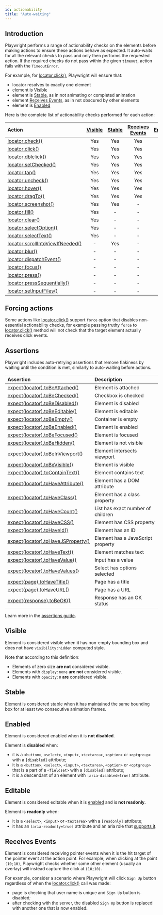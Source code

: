 ```yaml
---
id: actionability
title: "Auto-waiting"
---
```


## Introduction

Playwright performs a range of actionability checks on the elements before making actions to ensure these actions behave as expected. It auto-waits for all the relevant checks to pass and only then performs the requested action. If the required checks do not pass within the given `timeout`, action fails with the `TimeoutError`.

For example, for [locator.click()](/api/class-locator.mdx#locator-click), Playwright will ensure that:
- locator resolves to exactly one element
- element is [Visible]
- element is [Stable], as in not animating or completed animation
- element [Receives Events], as in not obscured by other elements
- element is [Enabled]

Here is the complete list of actionability checks performed for each action:

| Action | [Visible] | [Stable] | [Receives Events] | [Enabled] | [Editable] |
| :- | :-: | :-: | :-: | :-: | :-: |
| [locator.check()](/api/class-locator.mdx#locator-check) | Yes | Yes | Yes | Yes | - |
| [locator.click()](/api/class-locator.mdx#locator-click) | Yes | Yes | Yes | Yes | - |
| [locator.dblclick()](/api/class-locator.mdx#locator-dblclick) | Yes | Yes | Yes | Yes | - |
| [locator.setChecked()](/api/class-locator.mdx#locator-set-checked) | Yes | Yes | Yes | Yes | - |
| [locator.tap()](/api/class-locator.mdx#locator-tap) | Yes | Yes | Yes | Yes | - |
| [locator.uncheck()](/api/class-locator.mdx#locator-uncheck) | Yes | Yes | Yes | Yes | - |
| [locator.hover()](/api/class-locator.mdx#locator-hover) | Yes | Yes | Yes | - | - |
| [locator.dragTo()](/api/class-locator.mdx#locator-drag-to) | Yes | Yes | Yes | - | - |
| [locator.screenshot()](/api/class-locator.mdx#locator-screenshot) | Yes | Yes | - | - | - |
| [locator.fill()](/api/class-locator.mdx#locator-fill) | Yes | - | - | Yes | Yes |
| [locator.clear()](/api/class-locator.mdx#locator-clear) | Yes | - | - | Yes | Yes |
| [locator.selectOption()](/api/class-locator.mdx#locator-select-option) | Yes | - | - | Yes | - |
| [locator.selectText()](/api/class-locator.mdx#locator-select-text) | Yes | - | - | - | - |
| [locator.scrollIntoViewIfNeeded()](/api/class-locator.mdx#locator-scroll-into-view-if-needed) | - | Yes | - | - | - |
| [locator.blur()](/api/class-locator.mdx#locator-blur) | - | - | - | - | - |
| [locator.dispatchEvent()](/api/class-locator.mdx#locator-dispatch-event) | - | - | - | - | - |
| [locator.focus()](/api/class-locator.mdx#locator-focus) | - | - | - | - | - |
| [locator.press()](/api/class-locator.mdx#locator-press) | - | - | - | - | - |
| [locator.pressSequentially()](/api/class-locator.mdx#locator-press-sequentially) | - | - | - | - | - |
| [locator.setInputFiles()](/api/class-locator.mdx#locator-set-input-files) | - | - | - | - | - |

## Forcing actions

Some actions like [locator.click()](/api/class-locator.mdx#locator-click) support `force` option that disables non-essential actionability checks, for example passing truthy `force` to [locator.click()](/api/class-locator.mdx#locator-click) method will not check that the target element actually receives click events.

## Assertions

Playwright includes auto-retrying assertions that remove flakiness by waiting until the condition is met, similarly to auto-waiting before actions.

| Assertion | Description |
| :- | :- |
| [expect(locator).toBeAttached()](/api/class-locatorassertions.mdx#locator-assertions-to-be-attached) | Element is attached |
| [expect(locator).toBeChecked()](/api/class-locatorassertions.mdx#locator-assertions-to-be-checked) | Checkbox is checked |
| [expect(locator).toBeDisabled()](/api/class-locatorassertions.mdx#locator-assertions-to-be-disabled) | Element is disabled |
| [expect(locator).toBeEditable()](/api/class-locatorassertions.mdx#locator-assertions-to-be-editable) | Element is editable |
| [expect(locator).toBeEmpty()](/api/class-locatorassertions.mdx#locator-assertions-to-be-empty) | Container is empty |
| [expect(locator).toBeEnabled()](/api/class-locatorassertions.mdx#locator-assertions-to-be-enabled) | Element is enabled |
| [expect(locator).toBeFocused()](/api/class-locatorassertions.mdx#locator-assertions-to-be-focused) | Element is focused |
| [expect(locator).toBeHidden()](/api/class-locatorassertions.mdx#locator-assertions-to-be-hidden) | Element is not visible |
| [expect(locator).toBeInViewport()](/api/class-locatorassertions.mdx#locator-assertions-to-be-in-viewport) | Element intersects viewport |
| [expect(locator).toBeVisible()](/api/class-locatorassertions.mdx#locator-assertions-to-be-visible) | Element is visible |
| [expect(locator).toContainText()](/api/class-locatorassertions.mdx#locator-assertions-to-contain-text) | Element contains text |
| [expect(locator).toHaveAttribute()](/api/class-locatorassertions.mdx#locator-assertions-to-have-attribute) | Element has a DOM attribute |
| [expect(locator).toHaveClass()](/api/class-locatorassertions.mdx#locator-assertions-to-have-class) | Element has a class property |
| [expect(locator).toHaveCount()](/api/class-locatorassertions.mdx#locator-assertions-to-have-count) | List has exact number of children |
| [expect(locator).toHaveCSS()](/api/class-locatorassertions.mdx#locator-assertions-to-have-css) | Element has CSS property |
| [expect(locator).toHaveId()](/api/class-locatorassertions.mdx#locator-assertions-to-have-id) | Element has an ID |
| [expect(locator).toHaveJSProperty()](/api/class-locatorassertions.mdx#locator-assertions-to-have-js-property) | Element has a JavaScript property |
| [expect(locator).toHaveText()](/api/class-locatorassertions.mdx#locator-assertions-to-have-text) | Element matches text |
| [expect(locator).toHaveValue()](/api/class-locatorassertions.mdx#locator-assertions-to-have-value) | Input has a value |
| [expect(locator).toHaveValues()](/api/class-locatorassertions.mdx#locator-assertions-to-have-values) | Select has options selected |
| [expect(page).toHaveTitle()](/api/class-pageassertions.mdx#page-assertions-to-have-title) | Page has a title |
| [expect(page).toHaveURL()](/api/class-pageassertions.mdx#page-assertions-to-have-url) | Page has a URL |
| [expect(response).toBeOK()](/api/class-apiresponseassertions.mdx#api-response-assertions-to-be-ok) | Response has an OK status |

Learn more in the [assertions guide](./test-assertions.mdx).

## Visible

Element is considered visible when it has non-empty bounding box and does not have `visibility:hidden` computed style.

Note that according to this definition:
* Elements of zero size **are not** considered visible.
* Elements with `display:none` **are not** considered visible.
* Elements with `opacity:0` **are** considered visible.

## Stable

Element is considered stable when it has maintained the same bounding box for at least two consecutive animation frames.

## Enabled

Element is considered enabled when it is **not disabled**.

Element is **disabled** when:
- it is a `<button>`, `<select>`, `<input>`, `<textarea>`, `<option>` or `<optgroup>` with a `[disabled]` attribute;
- it is a `<button>`, `<select>`, `<input>`, `<textarea>`, `<option>` or `<optgroup>` that is a part of a `<fieldset>` with a `[disabled]` attribute;
- it is a descendant of an element with `[aria-disabled=true]` attribute.

## Editable

Element is considered editable when it is [enabled] and is **not readonly**.

Element is **readonly** when:
- it is a `<select>`, `<input>` or `<textarea>` with a `[readonly]` attribute;
- it has an `[aria-readonly=true]` attribute and an aria role that [supports it](https://w3c.github.io/aria/#aria-readonly).

## Receives Events

Element is considered receiving pointer events when it is the hit target of the pointer event at the action point. For example, when clicking at the point `(10;10)`, Playwright checks whether some other element (usually an overlay) will instead capture the click at `(10;10)`.

For example, consider a scenario where Playwright will click `Sign Up` button regardless of when the [locator.click()](/api/class-locator.mdx#locator-click) call was made:
- page is checking that user name is unique and `Sign Up` button is disabled;
- after checking with the server, the disabled `Sign Up` button is replaced with another one that is now enabled.

[Visible]: #visible "Visible"
[Stable]: #stable "Stable"
[Enabled]: #enabled "Enabled"
[Editable]: #editable "Editable"
[Receives Events]: #receives-events "Receives Events"


[Accessibility]: /api/class-accessibility.mdx "Accessibility"
[Android]: /api/class-android.mdx "Android"
[AndroidDevice]: /api/class-androiddevice.mdx "AndroidDevice"
[AndroidInput]: /api/class-androidinput.mdx "AndroidInput"
[AndroidSocket]: /api/class-androidsocket.mdx "AndroidSocket"
[AndroidWebView]: /api/class-androidwebview.mdx "AndroidWebView"
[APIRequest]: /api/class-apirequest.mdx "APIRequest"
[APIRequestContext]: /api/class-apirequestcontext.mdx "APIRequestContext"
[APIResponse]: /api/class-apiresponse.mdx "APIResponse"
[APIResponseAssertions]: /api/class-apiresponseassertions.mdx "APIResponseAssertions"
[Browser]: /api/class-browser.mdx "Browser"
[BrowserContext]: /api/class-browsercontext.mdx "BrowserContext"
[BrowserServer]: /api/class-browserserver.mdx "BrowserServer"
[BrowserType]: /api/class-browsertype.mdx "BrowserType"
[CDPSession]: /api/class-cdpsession.mdx "CDPSession"
[Clock]: /api/class-clock.mdx "Clock"
[ConsoleMessage]: /api/class-consolemessage.mdx "ConsoleMessage"
[Coverage]: /api/class-coverage.mdx "Coverage"
[Dialog]: /api/class-dialog.mdx "Dialog"
[Download]: /api/class-download.mdx "Download"
[Electron]: /api/class-electron.mdx "Electron"
[ElectronApplication]: /api/class-electronapplication.mdx "ElectronApplication"
[ElementHandle]: /api/class-elementhandle.mdx "ElementHandle"
[FileChooser]: /api/class-filechooser.mdx "FileChooser"
[Frame]: /api/class-frame.mdx "Frame"
[FrameLocator]: /api/class-framelocator.mdx "FrameLocator"
[GenericAssertions]: /api/class-genericassertions.mdx "GenericAssertions"
[JSHandle]: /api/class-jshandle.mdx "JSHandle"
[Keyboard]: /api/class-keyboard.mdx "Keyboard"
[Locator]: /api/class-locator.mdx "Locator"
[LocatorAssertions]: /api/class-locatorassertions.mdx "LocatorAssertions"
[Logger]: /api/class-logger.mdx "Logger"
[Mouse]: /api/class-mouse.mdx "Mouse"
[Page]: /api/class-page.mdx "Page"
[PageAssertions]: /api/class-pageassertions.mdx "PageAssertions"
[Playwright]: /api/class-playwright.mdx "Playwright"
[PlaywrightAssertions]: /api/class-playwrightassertions.mdx "PlaywrightAssertions"
[Request]: /api/class-request.mdx "Request"
[Response]: /api/class-response.mdx "Response"
[Route]: /api/class-route.mdx "Route"
[Selectors]: /api/class-selectors.mdx "Selectors"
[SnapshotAssertions]: /api/class-snapshotassertions.mdx "SnapshotAssertions"
[TimeoutError]: /api/class-timeouterror.mdx "TimeoutError"
[Touchscreen]: /api/class-touchscreen.mdx "Touchscreen"
[Tracing]: /api/class-tracing.mdx "Tracing"
[Video]: /api/class-video.mdx "Video"
[WebError]: /api/class-weberror.mdx "WebError"
[WebSocket]: /api/class-websocket.mdx "WebSocket"
[WebSocketRoute]: /api/class-websocketroute.mdx "WebSocketRoute"
[Worker]: /api/class-worker.mdx "Worker"
[Fixtures]: /api/class-fixtures.mdx "Fixtures"
[FullConfig]: /api/class-fullconfig.mdx "FullConfig"
[FullProject]: /api/class-fullproject.mdx "FullProject"
[Location]: /api/class-location.mdx "Location"
[Test]: /api/class-test.mdx "Test"
[TestConfig]: /api/class-testconfig.mdx "TestConfig"
[TestInfo]: /api/class-testinfo.mdx "TestInfo"
[TestInfoError]: /api/class-testinfoerror.mdx "TestInfoError"
[TestOptions]: /api/class-testoptions.mdx "TestOptions"
[TestProject]: /api/class-testproject.mdx "TestProject"
[WorkerInfo]: /api/class-workerinfo.mdx "WorkerInfo"
[Reporter]: /api/class-reporter.mdx "Reporter"
[Suite]: /api/class-suite.mdx "Suite"
[TestCase]: /api/class-testcase.mdx "TestCase"
[TestError]: /api/class-testerror.mdx "TestError"
[TestResult]: /api/class-testresult.mdx "TestResult"
[TestStep]: /api/class-teststep.mdx "TestStep"
[Element]: https://developer.mozilla.org/en-US/docs/Web/API/element "Element"
[EvaluationArgument]: /evaluating.mdx#evaluation-argument "EvaluationArgument"
[Promise]: https://developer.mozilla.org/en-US/docs/Web/JavaScript/Reference/Global_Objects/Promise "Promise"
[iterator]: https://developer.mozilla.org/en-US/docs/Web/JavaScript/Reference/Iteration_protocols "Iterator"
[origin]: https://developer.mozilla.org/en-US/docs/Glossary/Origin "Origin"
[selector]: https://developer.mozilla.org/en-US/docs/Web/CSS/CSS_Selectors "selector"
[Serializable]: https://developer.mozilla.org/en-US/docs/Web/JavaScript/Reference/Global_Objects/JSON/stringify#Description "Serializable"
[UIEvent.detail]: https://developer.mozilla.org/en-US/docs/Web/API/UIEvent/detail "UIEvent.detail"
[UnixTime]: https://en.wikipedia.org/wiki/Unix_time "Unix Time"
[xpath]: https://developer.mozilla.org/en-US/docs/Web/XPath "xpath"

[Array]: https://developer.mozilla.org/en-US/docs/Web/JavaScript/Reference/Global_Objects/Array "Array"
[boolean]: https://developer.mozilla.org/en-US/docs/Web/JavaScript/Data_structures#Boolean_type "Boolean"
[Buffer]: https://nodejs.org/api/buffer.html#buffer_class_buffer "Buffer"
[ChildProcess]: https://nodejs.org/api/child_process.html "ChildProcess"
[Error]: https://nodejs.org/api/errors.html#errors_class_error "Error"
[EventEmitter]: https://nodejs.org/api/events.html#events_class_eventemitter "EventEmitter"
[function]: https://developer.mozilla.org/en-US/docs/Web/JavaScript/Reference/Global_Objects/Function "Function"
[FormData]: https://developer.mozilla.org/en-US/docs/Web/API/FormData "FormData"
[Map]: https://developer.mozilla.org/en-US/docs/Web/JavaScript/Reference/Global_Objects/Map "Map"
[Metadata]: https://developer.mozilla.org/en-US/docs/Web/JavaScript/Reference/Global_Objects/Object "Object&lt;string, any&gt;"
[null]: https://developer.mozilla.org/en-US/docs/Web/JavaScript/Reference/Global_Objects/null "null"
[number]: https://developer.mozilla.org/en-US/docs/Web/JavaScript/Data_structures#Number_type "Number"
[Object]: https://developer.mozilla.org/en-US/docs/Web/JavaScript/Reference/Global_Objects/Object "Object"
[Promise]: https://developer.mozilla.org/en-US/docs/Web/JavaScript/Reference/Global_Objects/Promise "Promise"
[Readable]: https://nodejs.org/api/stream.html#stream_class_stream_readable "Readable"
[ReadStream]: https://nodejs.org/api/fs.html#class-fsreadstream "ReadStream"
[RegExp]: https://developer.mozilla.org/en-US/docs/Web/JavaScript/Reference/Global_Objects/RegExp "RegExp"
[string]: https://developer.mozilla.org/en-US/docs/Web/JavaScript/Data_structures#String_type "string"
[void]: https://developer.mozilla.org/en-US/docs/Web/JavaScript/Reference/Global_Objects/undefined "void"
[URL]: https://nodejs.org/api/url.html "URL"
[URLSearchParams]: https://developer.mozilla.org/en-US/docs/Web/API/URLSearchParams "URLSearchParams"

[all available image tags]: https://mcr.microsoft.com/en-us/product/playwright/about "all available image tags"
[Microsoft Artifact Registry]: https://mcr.microsoft.com/en-us/product/playwright/about "Microsoft Artifact Registry"
[Dockerfile.noble]: https://github.com/microsoft/playwright/blob/main/utils/docker/Dockerfile.noble "Dockerfile.noble"
